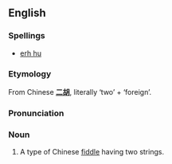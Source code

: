 ==English==
{{wikipedia}}

===Spellings===
{{rfc-header|Spellings}}
*[[erh hu]]

===Etymology===
From Chinese '''[[二胡]]''', literally ‘two’ + ‘foreign’.

===Pronunciation===
{{IPA|/ˈɜːhuː/}}

===Noun===
{{en-noun|erhu}}

# A type of Chinese [[fiddle]] having two strings.